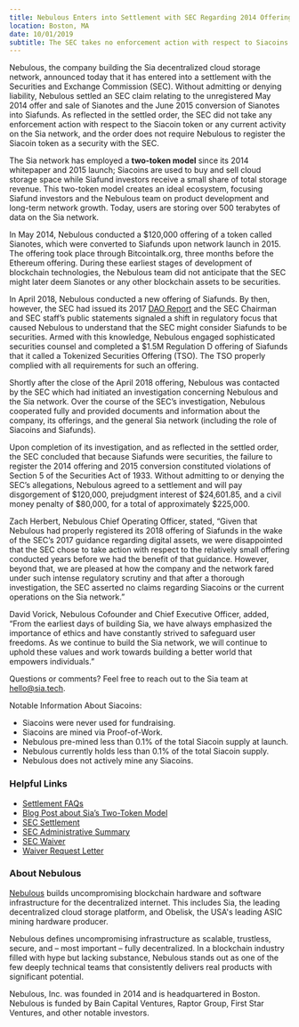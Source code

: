 ```yaml
---
title: Nebulous Enters into Settlement with SEC Regarding 2014 Offering of Sianotes and 2015 Conversion into Siafunds
location: Boston, MA
date: 10/01/2019
subtitle: The SEC takes no enforcement action with respect to Siacoins or current activity on the Sia network
---
```


Nebulous, the company building the Sia decentralized cloud storage network, announced today that it has entered into a settlement with the Securities and Exchange Commission (SEC). Without admitting or denying liability, Nebulous settled an SEC claim relating to the unregistered May 2014 offer and sale of Sianotes and the June 2015 conversion of Sianotes into Siafunds. As reflected in the settled order, the SEC did not take any enforcement action with respect to the Siacoin token or any current activity on the Sia network, and the order does not require Nebulous to register the Siacoin token as a security with the SEC.

The Sia network has employed a **two-token model** since its 2014 whitepaper and 2015 launch; Siacoins are used to buy and sell cloud storage space while Siafund investors receive a small share of total storage revenue. This two-token model creates an ideal ecosystem, focusing Siafund investors and the Nebulous team on product development and long-term network growth. Today, users are storing over 500 terabytes of data on the Sia network.

In May 2014, Nebulous conducted a $120,000 offering of a token called Sianotes, which were converted to Siafunds upon network launch in 2015. The offering took place through Bitcointalk.org, three months before the Ethereum offering. During these earliest stages of development of blockchain technologies, the Nebulous team did not anticipate that the SEC might later deem Sianotes or any other blockchain assets to be securities.

In April 2018, Nebulous conducted a new offering of Siafunds. By then, however, the SEC had issued its 2017 [DAO Report](https://www.sec.gov/litigation/investreport/34-81207.pdf) and the SEC Chairman and SEC staff’s public statements signaled a shift in regulatory focus that caused Nebulous to understand that the SEC might consider Siafunds to be securities. Armed with this knowledge, Nebulous engaged sophisticated securities counsel and completed a $1.5M Regulation D offering of Siafunds that it called a Tokenized Securities Offering (TSO). The TSO properly complied with all requirements for such an offering.

Shortly after the close of the April 2018 offering, Nebulous was contacted by the SEC which had initiated an investigation concerning Nebulous and the Sia network. Over the course of the SEC’s investigation, Nebulous cooperated fully and provided documents and information about the company, its offerings, and the general Sia network (including the role of Siacoins and Siafunds).

Upon completion of its investigation, and as reflected in the settled order, the SEC concluded that because Siafunds were securities, the failure to register the 2014 offering and 2015 conversion constituted violations of Section 5 of the Securities Act of 1933. Without admitting to or denying the SEC’s allegations, Nebulous agreed to a settlement and will pay disgorgement of $120,000, prejudgment interest of $24,601.85, and a civil money penalty of $80,000, for a total of approximately $225,000.

Zach Herbert, Nebulous Chief Operating Officer, stated, “Given that Nebulous had properly registered its 2018 offering of Siafunds in the wake of the SEC’s 2017 guidance regarding digital assets, we were disappointed that the SEC chose to take action with respect to the relatively small offering conducted years before we had the benefit of that guidance. However, beyond that, we are pleased at how the company and the network fared under such intense regulatory scrutiny and that after a thorough investigation, the SEC asserted no claims regarding Siacoins or the current operations on the Sia network.”

David Vorick, Nebulous Cofounder and Chief Executive Officer, added, “From the earliest days of building Sia, we have always emphasized the importance of ethics and have constantly strived to safeguard user freedoms. As we continue to build the Sia network, we will continue to uphold these values and work towards building a better world that empowers individuals.”

Questions or comments? Feel free to reach out to the Sia team at hello@sia.tech.

Notable Information About Siacoins:

- Siacoins were never used for fundraising.
- Siacoins are mined via Proof-of-Work.
- Nebulous pre-mined less than 0.1% of the total Siacoin supply at launch.
- Nebulous currently holds less than 0.1% of the total Siacoin supply.
- Nebulous does not actively mine any Siacoins.

### Helpful Links

- [Settlement FAQs](https://docs.sia.tech/category/jukn3w66fk-sec-settlement)
- [Blog Post about Sia’s Two-Token Model](https://blog.sia.tech/the-ico-paradox-and-how-to-fix-it-3bfc61bc6eb8)
- [SEC Settlement](https://www.sec.gov/litigation/admin/2019/33-10715.pdf)
- [SEC Administrative Summary](https://www.sec.gov/enforce/33-10715-s)
- [SEC Waiver](https://www.sec.gov/rules/other/2019/33-10716.pdf)
- [Waiver Request Letter](https://www.sec.gov/divisions/corpfin/cf-noaction/2019/nebulous-093019-506.pdf)

### About Nebulous

[Nebulous](https://siasky.net/) builds uncompromising blockchain hardware and software infrastructure for the decentralized internet. This includes Sia, the leading decentralized cloud storage platform, and Obelisk, the USA's leading ASIC mining hardware producer.

Nebulous defines uncompromising infrastructure as scalable, trustless, secure, and – most important – fully decentralized. In a blockchain industry filled with hype but lacking substance, Nebulous stands out as one of the few deeply technical teams that consistently delivers real products with significant potential.

Nebulous, Inc. was founded in 2014 and is headquartered in Boston. Nebulous is funded by Bain Capital Ventures, Raptor Group, First Star Ventures, and other notable investors.
